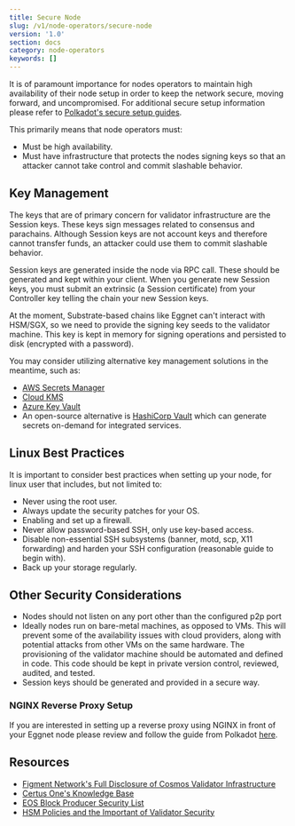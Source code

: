 ```yaml
---
title: Secure Node
slug: /v1/node-operators/secure-node
version: '1.0'
section: docs
category: node-operators
keywords: []
---
```


It is of paramount importance for nodes operators to maintain high availability of their node setup in order to 
keep the network secure, moving forward, and uncompromised. For additional secure setup information please refer to 
[Polkadot's secure setup guides](https://wiki.polkadot.network/docs/maintain-guides-how-to-use-polkadot-validator-setup).

This primarily means that node operators must:

- Must be high availability.
- Must have infrastructure that protects the nodes signing keys so that an attacker cannot take control and commit slashable behavior.

## Key Management

The keys that are of primary concern for validator infrastructure are the Session keys. These keys sign messages 
related to consensus and parachains. Although Session keys are not account keys and therefore cannot transfer funds, 
an attacker could use them to commit slashable behavior.

Session keys are generated inside the node via RPC call. These should be generated and kept within your client. 
When you generate new Session keys, you must submit an extrinsic (a Session certificate) from your Controller 
key telling the chain your new Session keys.

At the moment, Substrate-based chains like Eggnet can't interact with HSM/SGX, so we need to provide the signing key 
seeds to the validator machine. This key is kept in memory for signing operations and persisted to disk (encrypted with a password).

You may consider utilizing alternative key management solutions in the meantime, such as:
- [AWS Secrets Manager](https://aws.amazon.com/secrets-manager/)
- [Cloud KMS](https://cloud.google.com/kms/)
- [Azure Key Vault](https://github.com/Azure/secrets-store-csi-driver-provider-azure)
- An open-source alternative is [HashiCorp Vault](https://github.com/hashicorp/vault) which can generate secrets on-demand for integrated services.

## Linux Best Practices

It is important to consider best practices when setting up your node, for linux user that includes, but not limited to:

- Never using the root user.
- Always update the security patches for your OS.
- Enabling and set up a firewall.
- Never allow password-based SSH, only use key-based access.
- Disable non-essential SSH subsystems (banner, motd, scp, X11 forwarding) and harden your SSH configuration (reasonable guide to begin with).
- Back up your storage regularly.

## Other Security Considerations

- Nodes should not listen on any port other than the configured p2p port
- Ideally nodes run on bare-metal machines, as opposed to VMs. This will prevent some of the availability issues with cloud providers, along with potential attacks from other VMs on the same hardware. The provisioning of the validator machine should be automated and defined in code. This code should be kept in private version control, reviewed, audited, and tested.
- Session keys should be generated and provided in a secure way.

### NGINX Reverse Proxy Setup

If you are interested in setting up a reverse proxy using NGINX in front of your Eggnet node please review and follow 
the guide from Polkadot [here](https://wiki.polkadot.network/docs/maintain-guides-how-to-setup-a-validator-with-reverse-proxy).

## Resources
- [Figment Network's Full Disclosure of Cosmos Validator Infrastructure](https://medium.com/figment-networks/full-disclosure-figments-cosmos-validator-infrastructure-3bc707283967)
- [Certus One's Knowledge Base](https://kb.certus.one/)
- [EOS Block Producer Security List](https://github.com/slowmist/eos-bp-nodes-security-checklist)
- [HSM Policies and the Important of Validator Security](https://medium.com/loom-network/hsm-policies-and-the-importance-of-validator-security-ec8a4cc1b6f)